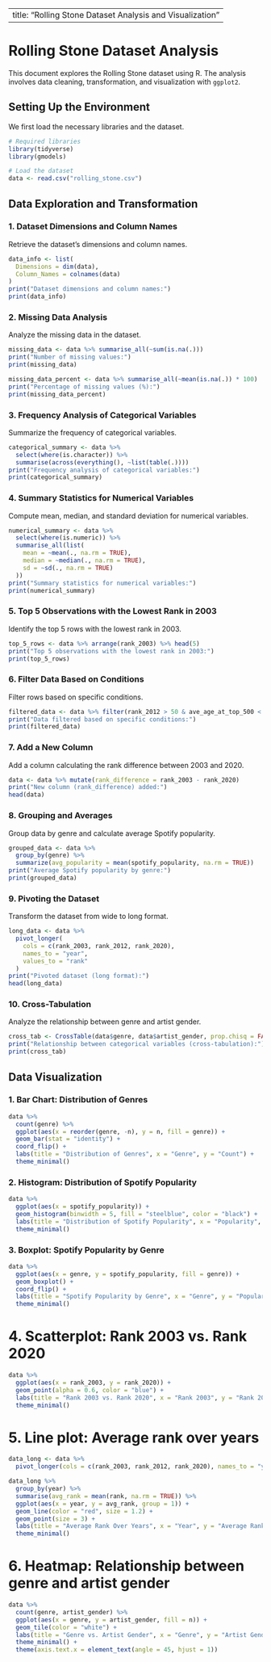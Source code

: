 
---
title: "Rolling Stone Dataset Analysis and Visualization"
---

# Rolling Stone Dataset Analysis

This document explores the Rolling Stone dataset using R. The analysis involves data cleaning, transformation, and visualization with `ggplot2`.

## Setting Up the Environment

We first load the necessary libraries and the dataset.

```{r setup}
# Required libraries
library(tidyverse)
library(gmodels)

# Load the dataset
data <- read.csv("rolling_stone.csv")
```

## Data Exploration and Transformation

### 1. Dataset Dimensions and Column Names

Retrieve the dataset's dimensions and column names.

```{r dataset-info}
data_info <- list(
  Dimensions = dim(data),
  Column_Names = colnames(data)
)
print("Dataset dimensions and column names:")
print(data_info)
```

### 2. Missing Data Analysis

Analyze the missing data in the dataset.

```{r missing-data}
missing_data <- data %>% summarise_all(~sum(is.na(.)))
print("Number of missing values:")
print(missing_data)

missing_data_percent <- data %>% summarise_all(~mean(is.na(.)) * 100)
print("Percentage of missing values (%):")
print(missing_data_percent)
```

### 3. Frequency Analysis of Categorical Variables

Summarize the frequency of categorical variables.

```{r categorical-summary}
categorical_summary <- data %>% 
  select(where(is.character)) %>% 
  summarise(across(everything(), ~list(table(.))))
print("Frequency analysis of categorical variables:")
print(categorical_summary)
```

### 4. Summary Statistics for Numerical Variables

Compute mean, median, and standard deviation for numerical variables.

```{r numerical-summary}
numerical_summary <- data %>% 
  select(where(is.numeric)) %>% 
  summarise_all(list(
    mean = ~mean(., na.rm = TRUE),
    median = ~median(., na.rm = TRUE),
    sd = ~sd(., na.rm = TRUE)
  ))
print("Summary statistics for numerical variables:")
print(numerical_summary)
```

### 5. Top 5 Observations with the Lowest Rank in 2003

Identify the top 5 rows with the lowest rank in 2003.

```{r top-5-rows}
top_5_rows <- data %>% arrange(rank_2003) %>% head(5)
print("Top 5 observations with the lowest rank in 2003:")
print(top_5_rows)
```

### 6. Filter Data Based on Conditions

Filter rows based on specific conditions.

```{r filter-data}
filtered_data <- data %>% filter(rank_2012 > 50 & ave_age_at_top_500 < 100)
print("Data filtered based on specific conditions:")
print(filtered_data)
```

### 7. Add a New Column

Add a column calculating the rank difference between 2003 and 2020.

```{r add-column}
data <- data %>% mutate(rank_difference = rank_2003 - rank_2020)
print("New column (rank_difference) added:")
head(data)
```

### 8. Grouping and Averages

Group data by genre and calculate average Spotify popularity.

```{r grouping-averages}
grouped_data <- data %>% 
  group_by(genre) %>% 
  summarize(avg_popularity = mean(spotify_popularity, na.rm = TRUE))
print("Average Spotify popularity by genre:")
print(grouped_data)
```

### 9. Pivoting the Dataset

Transform the dataset from wide to long format.

```{r pivot-data}
long_data <- data %>% 
  pivot_longer(
    cols = c(rank_2003, rank_2012, rank_2020),
    names_to = "year",
    values_to = "rank"
  )
print("Pivoted dataset (long format):")
head(long_data)
```

### 10. Cross-Tabulation

Analyze the relationship between genre and artist gender.

```{r cross-tabulation}
cross_tab <- CrossTable(data$genre, data$artist_gender, prop.chisq = FALSE)
print("Relationship between categorical variables (cross-tabulation):")
print(cross_tab)
```

## Data Visualization

### 1. Bar Chart: Distribution of Genres

```{r bar-chart-genres}
data %>%
  count(genre) %>%
  ggplot(aes(x = reorder(genre, -n), y = n, fill = genre)) +
  geom_bar(stat = "identity") +
  coord_flip() +
  labs(title = "Distribution of Genres", x = "Genre", y = "Count") +
  theme_minimal()
```

### 2. Histogram: Distribution of Spotify Popularity

```{r histogram-popularity}
data %>%
  ggplot(aes(x = spotify_popularity)) +
  geom_histogram(binwidth = 5, fill = "steelblue", color = "black") +
  labs(title = "Distribution of Spotify Popularity", x = "Popularity", y = "Count") +
  theme_minimal()
```

### 3. Boxplot: Spotify Popularity by Genre

```{r boxplot-popularity-genre}
data %>%
  ggplot(aes(x = genre, y = spotify_popularity, fill = genre)) +
  geom_boxplot() +
  coord_flip() +
  labs(title = "Spotify Popularity by Genre", x = "Genre", y = "Popularity") +
  theme_minimal()
```
# 4. Scatterplot: Rank 2003 vs. Rank 2020

```{r}
data %>%
  ggplot(aes(x = rank_2003, y = rank_2020)) +
  geom_point(alpha = 0.6, color = "blue") +
  labs(title = "Rank 2003 vs. Rank 2020", x = "Rank 2003", y = "Rank 2020") +
  theme_minimal()
```
# 5. Line plot: Average rank over years
```{r}
data_long <- data %>%
  pivot_longer(cols = c(rank_2003, rank_2012, rank_2020), names_to = "year", values_to = "rank")

data_long %>%
  group_by(year) %>%
  summarise(avg_rank = mean(rank, na.rm = TRUE)) %>%
  ggplot(aes(x = year, y = avg_rank, group = 1)) +
  geom_line(color = "red", size = 1.2) +
  geom_point(size = 3) +
  labs(title = "Average Rank Over Years", x = "Year", y = "Average Rank") +
  theme_minimal()
```
# 6. Heatmap: Relationship between genre and artist gender

```{r}
data %>%
  count(genre, artist_gender) %>%
  ggplot(aes(x = genre, y = artist_gender, fill = n)) +
  geom_tile(color = "white") +
  labs(title = "Genre vs. Artist Gender", x = "Genre", y = "Artist Gender", fill = "Count") +
  theme_minimal() +
  theme(axis.text.x = element_text(angle = 45, hjust = 1))
```